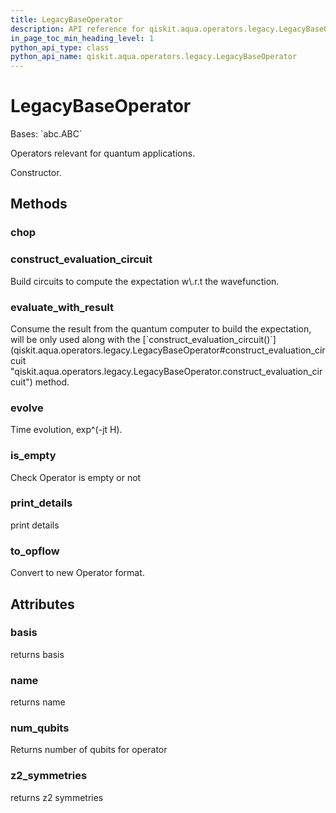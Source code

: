 ```yaml
---
title: LegacyBaseOperator
description: API reference for qiskit.aqua.operators.legacy.LegacyBaseOperator
in_page_toc_min_heading_level: 1
python_api_type: class
python_api_name: qiskit.aqua.operators.legacy.LegacyBaseOperator
---
```


# LegacyBaseOperator

<Class id="qiskit.aqua.operators.legacy.LegacyBaseOperator" github="https://github.com/qiskit-community/qiskit-aqua/tree/stable/0.9/qiskit/aqua/operators/legacy/base_operator.py" signature="LegacyBaseOperator(basis=None, z2_symmetries=None, name=None)">
  Bases: `abc.ABC`

  Operators relevant for quantum applications.

  Constructor.

  ## Methods

  ### chop

  <Function id="qiskit.aqua.operators.legacy.LegacyBaseOperator.chop" signature="abstract LegacyBaseOperator.chop(threshold, copy=False)" />

  ### construct\_evaluation\_circuit

  <Function id="qiskit.aqua.operators.legacy.LegacyBaseOperator.construct_evaluation_circuit" signature="abstract LegacyBaseOperator.construct_evaluation_circuit(wave_function, statevector_mode, **kwargs)">
    Build circuits to compute the expectation w\.r.t the wavefunction.
  </Function>

  ### evaluate\_with\_result

  <Function id="qiskit.aqua.operators.legacy.LegacyBaseOperator.evaluate_with_result" signature="abstract LegacyBaseOperator.evaluate_with_result(result, statevector_mode, **kwargs)">
    Consume the result from the quantum computer to build the expectation, will be only used along with the [`construct_evaluation_circuit()`](qiskit.aqua.operators.legacy.LegacyBaseOperator#construct_evaluation_circuit "qiskit.aqua.operators.legacy.LegacyBaseOperator.construct_evaluation_circuit") method.
  </Function>

  ### evolve

  <Function id="qiskit.aqua.operators.legacy.LegacyBaseOperator.evolve" signature="abstract LegacyBaseOperator.evolve(state_in, evo_time, num_time_slices, expansion_mode, expansion_order, **kwargs)">
    Time evolution, exp^(-jt H).
  </Function>

  ### is\_empty

  <Function id="qiskit.aqua.operators.legacy.LegacyBaseOperator.is_empty" signature="abstract LegacyBaseOperator.is_empty()">
    Check Operator is empty or not
  </Function>

  ### print\_details

  <Function id="qiskit.aqua.operators.legacy.LegacyBaseOperator.print_details" signature="abstract LegacyBaseOperator.print_details()">
    print details
  </Function>

  ### to\_opflow

  <Function id="qiskit.aqua.operators.legacy.LegacyBaseOperator.to_opflow" signature="abstract LegacyBaseOperator.to_opflow()">
    Convert to new Operator format.
  </Function>

  ## Attributes

  ### basis

  <Attribute id="qiskit.aqua.operators.legacy.LegacyBaseOperator.basis" name="basis">
    returns basis
  </Attribute>

  ### name

  <Attribute id="qiskit.aqua.operators.legacy.LegacyBaseOperator.name" name="name">
    returns name
  </Attribute>

  ### num\_qubits

  <Attribute id="qiskit.aqua.operators.legacy.LegacyBaseOperator.num_qubits" name="num_qubits">
    Returns number of qubits for operator
  </Attribute>

  ### z2\_symmetries

  <Attribute id="qiskit.aqua.operators.legacy.LegacyBaseOperator.z2_symmetries" name="z2_symmetries">
    returns z2 symmetries
  </Attribute>
</Class>

